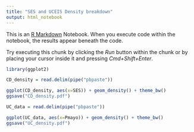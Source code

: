 ```yaml
---
title: "SES and UCEIS Density breakdown"
output: html_notebook
---
```


This is an [R Markdown](http://rmarkdown.rstudio.com) Notebook. When you execute code within the notebook, the results appear beneath the code. 

Try executing this chunk by clicking the *Run* button within the chunk or by placing your cursor inside it and pressing *Cmd+Shift+Enter*. 

```r
library(ggplot2)
```

```r
CD_density = read.delim(pipe("pbpaste"))
```

```r
ggplot(CD_density, aes(x=SES)) + geom_density() + theme_bw()
ggsave("CD_density.pdf")
```

```r
UC_data = read.delim(pipe("pbpaste"))
```

```r
ggplot(UC_data, aes(x=Pmayo)) + geom_density() + theme_bw()
ggsave("UC_density.pdf")
```

